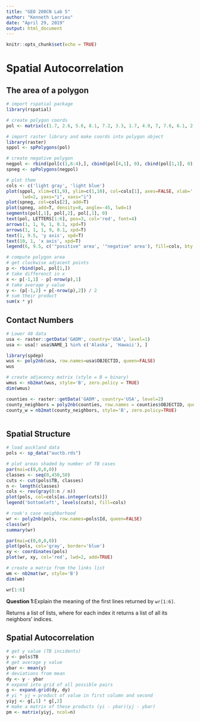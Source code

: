 ```yaml
---
title: "GEO 200CN Lab 5"
author: "Kenneth Larrieu"
date: "April 29, 2019"
output: html_document
---
```


```r
knitr::opts_chunk$set(echo = TRUE)
```

# Spatial Autocorrelation

## The area of a polygon

```r
# import rspatial package
library(rspatial)

# create polygon coords
pol <- matrix(c(1.7, 2.6, 5.6, 8.1, 7.2, 3.3, 1.7, 4.9, 7, 7.6, 6.1, 2.7, 2.7, 4.9), ncol=2)

# import raster library and make coords into polygon object
library(raster)
sppol <- spPolygons(pol)

# create negative polygon
negpol <- rbind(pol[c(1,6:4),], cbind(pol[4,1], 0), cbind(pol[1,1], 0))
spneg <- spPolygons(negpol)

# plot them
cols <- c('light gray', 'light blue')
plot(sppol, xlim=c(1,9), ylim=c(1,10), col=cols[1], axes=FALSE, xlab='', ylab='',
      lwd=2, yaxs="i", xaxs="i")
plot(spneg, col=cols[2], add=T)
plot(spneg, add=T, density=8, angle=-45, lwd=1)
segments(pol[,1], pol[,2], pol[,1], 0)
text(pol, LETTERS[1:6], pos=3, col='red', font=4)
arrows(1, 1, 9, 1, 0.1, xpd=T)
arrows(1, 1, 1, 9, 0.1, xpd=T)
text(1, 9.5, 'y axis', xpd=T)
text(10, 1, 'x axis', xpd=T)
legend(6, 9.5, c('"positive" area', '"negative" area'), fill=cols, bty = "n")
```


```r
# compute polygon area
# get clockwise adjacent points
p <- rbind(pol, pol[1,])
# take differenct in x
x <- p[-1,1] - p[-nrow(p),1]
# take average y value
y <- (p[-1,2] + p[-nrow(p),2]) / 2
# sum their product
sum(x * y)
```


## Contact Numbers

```r
# Lower 48 data
usa <- raster::getData('GADM', country='USA', level=1)
usa <- usa[! usa$NAME_1 %in% c('Alaska', 'Hawaii'), ]

library(spdep)
wus <- poly2nb(usa, row.names=usa$OBJECTID, queen=FALSE)
wus

# create adjacency matrix (style = B = binary)
wmus <- nb2mat(wus, style='B', zero.policy = TRUE)
dim(wmus)
```

```r
counties <- raster::getData('GADM', country='USA', level=2)
county_neighbors = poly2nb(counties, row.names = counties$OBJECTID, queen=FALSE)
county_w = nb2mat(county_neighbors, style='B', zero.policy=TRUE)
```

```r

```

## Spatial Structure


```r
# load auckland data
pols <- sp_data("auctb.rds")

# plot areas shaded by number of TB cases
par(mai=c(0,0,0,0))
classes <- seq(0,450,50)
cuts <- cut(pols$TB, classes)
n <- length(classes)
cols <- rev(gray(0:n / n))
plot(pols, col=cols[as.integer(cuts)])
legend('bottomleft', levels(cuts), fill=cols)
```

```r
# rook's case neighborhood
wr <- poly2nb(pols, row.names=pols$Id, queen=FALSE)
class(wr)
summary(wr)
```

```r
par(mai=c(0,0,0,0))
plot(pols, col='gray', border='blue')
xy <- coordinates(pols)
plot(wr, xy, col='red', lwd=2, add=TRUE)
```

```r
# create a matrix from the links list
wm <- nb2mat(wr, style='B')
dim(wm)
```

```r
wr[1:6]
```


**Question 1**:Explain the meaning of the first lines returned by `wr[1:6]`.

Returns a list of lists, where for each index it returns a list of all its neighbors' indices.

## Spatial Autocorrelation

```r
# get y value (TB incidents)
y <- pols$TB
# get average y value
ybar <- mean(y)
# deviations from mean
dy <- y - ybar
# expand into grid of all possible pairs
g <- expand.grid(dy, dy)
# yi * yj = product of value in first column and second
yiyj <- g[,1] * g[,2]
# make a matrix of these products (yi - ybar)(yj - ybar)
pm <- matrix(yiyj, ncol=n)
```
